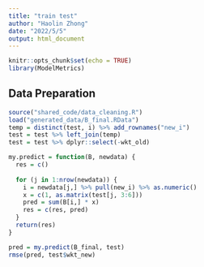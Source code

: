 ```yaml
---
title: "train test"
author: "Haolin Zhong"
date: "2022/5/5"
output: html_document
---
```


```r
knitr::opts_chunk$set(echo = TRUE)
library(ModelMetrics)
```

## Data Preparation

```r
source("shared_code/data_cleaning.R")
load("generated_data/B_final.RData")
temp = distinct(test, i) %>% add_rownames("new_i")
test = test %>% left_join(temp)
test = test %>% dplyr::select(-wkt_old)
```


```r
my.predict = function(B, newdata) {
  res = c()
  
  for (j in 1:nrow(newdata)) {
    i = newdata[j,] %>% pull(new_i) %>% as.numeric()
    x = c(1, as.matrix(test[j, 3:6]))
    pred = sum(B[i,] * x)
    res = c(res, pred)
  }
  return(res)
}
```


```r
pred = my.predict(B_final, test)
rmse(pred, test$wkt_new)
```




